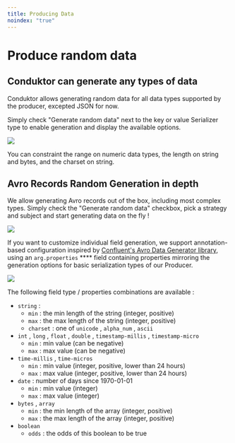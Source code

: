 ```yaml
---
title: Producing Data
noindex: "true"
---
```


# Produce random data

## Conduktor can generate any types of data

Conduktor allows generating random data for all data types supported by the producer, excepted JSON for now.

Simply check "Generate random data" next to the key or value Serializer type to enable generation and display the available options.

![](../../assets/generation-s1.png)

You can constraint the range on numeric data types, the length on string and bytes, and the charset on string.

## Avro Records Random Generation in depth

We allow generating Avro records out of the box, including most complex types. Simply check the "Generate random data" checkbox, pick a strategy and subject and start generating data on the fly !&#x20;

![](../../assets/generation-avro.png)

If you want to customize individual field generation, we support annotation-based configuration inspired by [Confluent's Avro Data Generator library](https://github.com/confluentinc/avro-random-generator), using an `arg.properties` \*\*\*\* field containing properties mirroring the generation options for basic serialization types of our Producer.

![](../../assets/avro-extension-json.png)

The following field type / properties combinations are available :&#x20;

- `string` :&#x20;
  - `min` : the min length of the string (integer, positive)
  - `max` : the max length of the string (integer, positive)
  - `charset` : one of `unicode` , `alpha_num` , `ascii`
- `int` , `long` , `float` , `double` , `timestamp-millis` , `timestamp-micro`&#x20;
  - `min` : min value (can be negative)
  - `max` : max value (can be negative)
- `time-millis` , `time-micros`
  - `min` : min value (integer, positive, lower than 24 hours)
  - `max` : max value (integer, positive, lower than 24 hours)
- `date` : number of days since 1970-01-01
  - `min` : min value (integer)
  - `max` : max value (integer)
- `bytes` , `array`
  - `min` : the min length of the array (integer, positive)
  - `max` : the max length of the array (integer, positive)
- `boolean`&#x20;
  - `odds` : the odds of this boolean to be true
